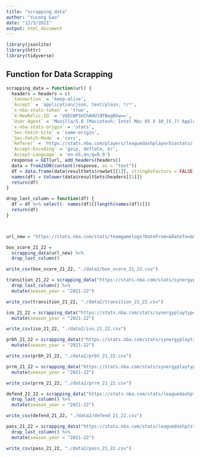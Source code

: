 ```yaml
---
title: "scrapping_data"
author: "Yucong Gao"
date: "12/5/2021"
output: html_document
---
```


```r
library(jsonlite)
library(httr)
library(tidyverse)
```

## Function for Data Scrapping


```r
scrapping_data = function(url) {
  headers = headers = c(
  `Connection` = 'keep-alive',
  `Accept` = 'application/json, text/plain, */*',
  `x-nba-stats-token` = 'true',
  `X-NewRelic-ID` = 'VQECWF5UChAHUlNTBwgBVw==',
  `User-Agent` = 'Mozilla/5.0 (Macintosh; Intel Mac OS X 10_15_7) AppleWebKit/537.36 (KHTML, like Gecko) Chrome/95.0.4638.69 Safari/537.36', 
  `x-nba-stats-origin` = 'stats',
  `Sec-Fetch-Site` = 'same-origin',
  `Sec-Fetch-Mode` = 'cors',
  `Referer` = 'https://stats.nba.com/players/leaguedashplayerbiostats/',
  `Accept-Encoding` = 'gzip, deflate, br',
  `Accept-Language` = 'en-US,en;q=0.9')
  response = GET(url, add_headers(headers))
  data = fromJSON(content(response, as = "text"))
  df = data.frame(data$resultSets$rowSet[[1]], stringAsFactors = FALSE)
  names(df) = tolower(data$resultSets$headers[[1]])
  return(df)
}

drop_last_column = function(df) {
  df = df %>% select(- names(df)[[length(names(df))]])
  return(df)
}



url_new = "https://stats.nba.com/stats/teamgamelogs?DateFrom=&DateTo=&GameSegment=&LastNGames=0&LeagueID=00&Location=&MeasureType=Base&Month=0&OpponentTeamID=0&Outcome=&PORound=0&PaceAdjust=N&PerMode=Totals&Period=0&PlusMinus=N&Rank=N&Season=2021-22&SeasonSegment=&SeasonType=Regular+Season&ShotClockRange=&VsConference=&VsDivision="

box_score_21_22 = 
  scrapping_data(url_new) %>% 
  drop_last_column()

write_csv(box_score_21_22, "./data2/box_score_21_22.csv")
```

```r

transition_21_22 = scrapping_data("https://stats.nba.com/stats/synergyplaytypes?LeagueID=00&PerMode=PerGame&PlayType=Transition&PlayerOrTeam=T&SeasonType=Regular+Season&SeasonYear=2021-22&TypeGrouping=offensive") %>% 
  drop_last_column() %>% 
  mutate(season_year = "2021-22")

write_csv(transition_21_22, "./data2/transition_21_22.csv")

iso_21_22 = scrapping_data("https://stats.nba.com/stats/synergyplaytypes?LeagueID=00&PerMode=PerGame&PlayType=Isolation&PlayerOrTeam=T&SeasonType=Regular+Season&SeasonYear=2021-22&TypeGrouping=offensive") %>% drop_last_column()%>% 
  mutate(season_year = "2021-22")

write_csv(iso_21_22, "./data2/iso_21_22.csv")

prbh_21_22 = scrapping_data(("https://stats.nba.com/stats/synergyplaytypes?LeagueID=00&PerMode=PerGame&PlayType=PRBallHandler&PlayerOrTeam=T&SeasonType=Regular+Season&SeasonYear=2021-22&TypeGrouping=offensive")) %>% drop_last_column()%>% 
  mutate(season_year = "2021-22")

write_csv(prbh_21_22, "./data2/prbh_21_22.csv")

prrm_21_22 = scrapping_data("https://stats.nba.com/stats/synergyplaytypes?LeagueID=00&PerMode=PerGame&PlayType=PRRollman&PlayerOrTeam=T&SeasonType=Regular+Season&SeasonYear=2021-22&TypeGrouping=offensive") %>% drop_last_column()%>% 
  mutate(season_year = "2021-22")

write_csv(prrm_21_22, "./data2/prrm_21_22.csv")

defend_21_22 = scrapping_data("https://stats.nba.com/stats/leaguedashptstats?College=&Conference=&Country=&DateFrom=&DateTo=&Division=&DraftPick=&DraftYear=&GameScope=&GameSegment=&Height=&LastNGames=0&LeagueID=00&Location=&Month=0&OpponentTeamID=0&Outcome=&PORound=0&PerMode=PerGame&Period=0&PlayerExperience=&PlayerOrTeam=Team&PlayerPosition=&PtMeasureType=Defense&Season=2021-22&SeasonSegment=&SeasonType=Regular+Season&StarterBench=&TeamID=0&VsConference=&VsDivision=&Weight=") %>% 
  drop_last_column() %>% 
  mutate(season_year = "2021-22")

write_csv(defend_21_22, "./data2/defend_21_22.csv")

pass_21_22 = scrapping_data("https://stats.nba.com/stats/leaguedashptstats?College=&Conference=&Country=&DateFrom=&DateTo=&Division=&DraftPick=&DraftYear=&GameScope=&GameSegment=&Height=&LastNGames=0&LeagueID=00&Location=&Month=0&OpponentTeamID=0&Outcome=&PORound=0&PerMode=PerGame&Period=0&PlayerExperience=&PlayerOrTeam=Team&PlayerPosition=&PtMeasureType=Passing&Season=2021-22&SeasonSegment=&SeasonType=Regular+Season&StarterBench=&TeamID=0&VsConference=&VsDivision=&Weight=") %>% 
  drop_last_column() %>% 
  mutate(season_year = "2021-22")

write_csv(pass_21_22, "./data2/pass_21_22.csv")



```

